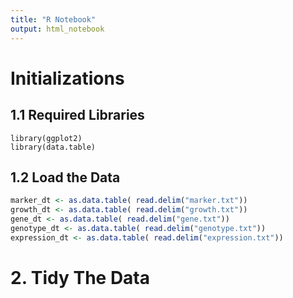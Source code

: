 ```yaml
---
title: "R Notebook"
output: html_notebook
---
```

# Initializations
## 1.1 Required Libraries
```
library(ggplot2)
library(data.table)
```

## 1.2 Load the Data
```r
marker_dt <- as.data.table( read.delim("marker.txt"))
growth_dt <- as.data.table( read.delim("growth.txt"))
gene_dt <- as.data.table( read.delim("gene.txt"))
genotype_dt <- as.data.table( read.delim("genotype.txt"))
expression_dt <- as.data.table( read.delim("expression.txt"))
```

# 2. Tidy The Data
```r

```
  
